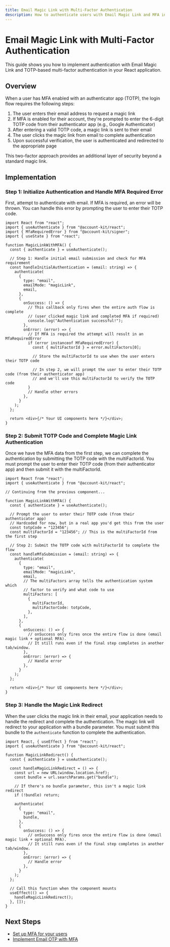 ```yaml
---
title: Email Magic Link with Multi-Factor Authentication
description: How to authenticate users with Email Magic Link and MFA in your React app
---
```


# Email Magic Link with Multi-Factor Authentication

This guide shows you how to implement authentication with Email Magic Link and TOTP-based multi-factor authentication in your React application.

## Overview

When a user has MFA enabled with an authenticator app (TOTP), the login flow requires the following steps:

1. The user enters their email address to request a magic link
2. If MFA is enabled for their account, they're prompted to enter the 6-digit TOTP code from their authenticator app (e.g., Google Authenticator)
3. After entering a valid TOTP code, a magic link is sent to their email
4. The user clicks the magic link from email to complete authentication
5. Upon successful verification, the user is authenticated and redirected to the appropriate page

This two-factor approach provides an additional layer of security beyond a standard magic link.

## Implementation

### Step 1: Initialize Authentication and Handle MFA Required Error

First, attempt to authenticate with email. If MFA is required, an error will be thrown.
You can handle this error by prompting the user to enter their TOTP code.

```tsx twoslash
import React from "react";
import { useAuthenticate } from "@account-kit/react";
import { MfaRequiredError } from "@account-kit/signer";
import { useState } from "react";

function MagicLinkWithMFA() {
  const { authenticate } = useAuthenticate();

  // Step 1: Handle initial email submission and check for MFA requirement
  const handleInitialAuthentication = (email: string) => {
    authenticate(
      {
        type: "email",
        emailMode: "magicLink",
        email,
      },
      {
        onSuccess: () => {
          // This callback only fires when the entire auth flow is complete
          // (user clicked magic link and completed MFA if required)
          console.log("Authentication successful!");
        },
        onError: (error) => {
          // If MFA is required the attempt will result in an MfaRequiredError
          if (error instanceof MfaRequiredError) {
            const { multiFactorId } = error.multiFactors[0];

            // Store the multiFactorId to use when the user enters their TOTP code

            // In step 2, we will prompt the user to enter their TOTP code (from their authenticator app)
            // and we'll use this multiFactorId to verify the TOTP code
          }
          // Handle other errors
        },
      }
    );
  };

  return <div>{/* Your UI components here */}</div>;
}
```

### Step 2: Submit TOTP Code and Complete Magic Link Authentication

Once we have the MFA data from the first step, we can complete the authentication by submitting the TOTP code with the multiFactorId.
You must prompt the user to enter their TOTP code (from their authenticator app) and then submit it with the multiFactorId.

```tsx twoslash
import React from "react";
import { useAuthenticate } from "@account-kit/react";

// Continuing from the previous component...

function MagicLinkWithMFA() {
  const { authenticate } = useAuthenticate();

  // Prompt the user to enter their TOTP code (from their authenticator app)
  // Hardcoded for now, but in a real app you'd get this from the user
  const totpCode = "123456";
  const multiFactorId = "123456"; // This is the multiFactorId from the first step

  // Step 2: Submit the TOTP code with multiFactorId to complete the flow
  const handleMfaSubmission = (email: string) => {
    authenticate(
      {
        type: "email",
        emailMode: "magicLink",
        email,
        // The multiFactors array tells the authentication system which
        // factor to verify and what code to use
        multiFactors: [
          {
            multiFactorId,
            multiFactorCode: totpCode,
          },
        ],
      },
      {
        onSuccess: () => {
          // onSuccess only fires once the entire flow is done (email magic link + optional MFA).
          // It still runs even if the final step completes in another tab/window.
        },
        onError: (error) => {
          // Handle error
        },
      }
    );
  };

  return <div>{/* Your UI components here */}</div>;
}
```

### Step 3: Handle the Magic Link Redirect

When the user clicks the magic link in their email, your application needs to handle the redirect and complete the authentication.
The magic link will redirect to your application with a bundle parameter. You must submit this bundle to the `authenticate` function to complete the authentication.

```tsx twoslash
import React, { useEffect } from "react";
import { useAuthenticate } from "@account-kit/react";

function MagicLinkRedirect() {
  const { authenticate } = useAuthenticate();

  const handleMagicLinkRedirect = () => {
    const url = new URL(window.location.href);
    const bundle = url.searchParams.get("bundle");

    // If there's no bundle parameter, this isn't a magic link redirect
    if (!bundle) return;

    authenticate(
      {
        type: "email",
        bundle,
      },
      {
        onSuccess: () => {
          // onSuccess only fires once the entire flow is done (email magic link + optional MFA).
          // It still runs even if the final step completes in another tab/window.
        },
        onError: (error) => {
          // Handle error
        },
      }
    );
  };

  // Call this function when the component mounts
  useEffect(() => {
    handleMagicLinkRedirect();
  }, []);
}
```

## Next Steps

- [Set up MFA for your users](/react/mfa/setup-mfa)
- [Implement Email OTP with MFA](/react/mfa/email-otp)
